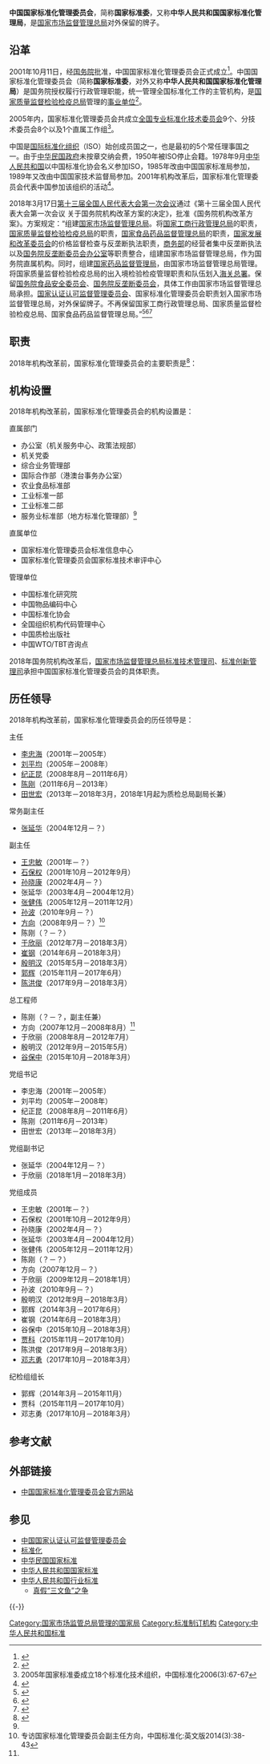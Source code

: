 {{Infobox PRCG
|机构名称=中国国家标准化管理委员会
|对国外称=中华人民共和国国家标准化管理局
|标志1=National Emblem of the People's Republic of China (2).svg
|标志1说明=
|职位1 = 主任
|人员1 = [[田世宏|田世宏]]{{Small|（市场监管总局副局长兼）}}
|机构类型=[[国务院部委管理的国家局|国务院部委管理的国家局]]（部委对外保留牌子）
|地址1 = [[北京市|北京市]][[西城区|西城区]]三里河东路8号
|官网 = {{URL|http://www.sac.gov.cn/}} 
}}

'''中国国家标准化管理委员会'''，简称'''国家标准委'''，又称'''中华人民共和国国家标准化管理局'''，是[[国家市场监督管理总局|国家市场监督管理总局]]对外保留的牌子。

==沿革==
2001年10月11日，经[[中华人民共和国国务院|国务院]]批准，中国国家标准化管理委员会正式成立<ref>{{Cite web |url = http://www.forestry.gov.cn/main/2428/content-1034598.html |title = 10月11日：中国国家标准化管理委员会正式成立 |author =  |date = 2017-10-11 |publisher = 国家林业局 |language =  |accessdate =  |quote =  |archive-date = 2020-11-04 |archive-url = https://web.archive.org/web/20201104132708/http://www.forestry.gov.cn/main/2428/content-1034598.html |dead-url = no }}</ref>。中国国家标准化管理委员会（简称'''国家标准委'''，对外又称'''中华人民共和国国家标准化管理局'''）是国务院授权履行行政管理职能，统一管理全国标准化工作的主管机构，是[[国家质量监督检验检疫总局|国家质量监督检验检疫总局]]管理的[[事业单位|事业单位]]<ref>{{Cite web|url = http://china.findlaw.cn/fagui/p_1/162539.html|title = 国家标准化管理委员会职能配置内设机构和人员编制规定|author = |date = 2001-08-07|publisher = 找法网|language = |accessdate = |quote = |archive-date = 2020-11-04|archive-url = https://web.archive.org/web/20201104114636/http://china.findlaw.cn/fagui/p_1/162539.html|dead-url = yes}}</ref>。

2005年内，国家标准化管理委员会共成立[[全国专业标准化技术委员会|全国专业标准化技术委员会]]9个、分技术委员会8个以及1个直属工作组<ref>2005年国家标准委成立18个标准化技术组织，中国标准化2006(3):67-67</ref>。

中国是[[国际标准化组织|国际标准化组织]]（ISO）始创成员国之一，也是最初的5个常任理事国之一。由于[[中华民国政府|中华民国政府]]未按章交纳会费，1950年被ISO停止会籍。1978年9月[[中华人民共和国|中华人民共和国]]以中国标准化协会名义参加ISO，1985年改由中国国家标准局参加，1989年又改由中国国家技术监督局参加。2001年机构改革后，国家标准化管理委员会代表中国参加该组织的活动<ref>{{Cite web  |url =http://www.cqn.com.cn/news/zjpd/rzrk/rzrk/79568.html  |title =国际标准化组织（ISO）  |author =  |date =2004-04-16  |publisher =中国质量新闻网  |language =  |accessdate =  |quote =  |archive-url =https://web.archive.org/web/20180315003759/http://www.cqn.com.cn/news/zjpd/rzrk/rzrk/79568.html  |archive-date =2018-03-15  |dead-url =yes  }}</ref>。

2018年3月17日[[第十三届全国人民代表大会第一次会议|第十三届全国人民代表大会第一次会议]]通过《第十三届全国人民代表大会第一次会议
关于国务院机构改革方案的决定》，批准《国务院机构改革方案》。方案规定：“组建[[国家市场监督管理总局|国家市场监督管理总局]]。将[[国家工商行政管理总局|国家工商行政管理总局]]的职责，[[国家质量监督检验检疫总局|国家质量监督检验检疫总局]]的职责，[[国家食品药品监督管理总局|国家食品药品监督管理总局]]的职责，[[中华人民共和国国家发展和改革委员会|国家发展和改革委员会]]的价格监督检查与反垄断执法职责，[[中华人民共和国商务部|商务部]]的经营者集中反垄断执法以及[[国务院反垄断委员会|国务院反垄断委员会办公室]]等职责整合，组建国家市场监督管理总局，作为国务院直属机构。同时，组建[[国家药品监督管理局|国家药品监督管理局]]，由国家市场监督管理总局管理。将国家质量监督检验检疫总局的出入境检验检疫管理职责和队伍划入[[中华人民共和国海关总署|海关总署]]。保留[[国务院食品安全委员会|国务院食品安全委员会]]、[[国务院反垄断委员会|国务院反垄断委员会]]，具体工作由国家市场监督管理总局承担。[[国家认证认可监督管理委员会|国家认证认可监督管理委员会]]、国家标准化管理委员会职责划入国家市场监督管理总局，对外保留牌子。不再保留国家工商行政管理总局、国家质量监督检验检疫总局、国家食品药品监督管理总局。”<ref>{{Cite web |url = http://www.npc.gov.cn/npc/dbdhhy/13_1/2018-03/14/content_2048552.htm |title = 关于国务院机构改革方案的说明——2018年3月13日在第十三届全国人民代表大会第一次会议上 |author = 王勇 |date = 2018-03-13 |publisher = 中国人大网 |language =  |accessdate =  |quote =  |archive-url = https://web.archive.org/web/20180609103422/http://www.npc.gov.cn/npc/dbdhhy/13_1/2018-03/14/content_2048552.htm |archive-date = 2018年6月9日 |dead-url = yes }}</ref><ref>{{Cite web|url =  http://www.npc.gov.cn/npc/xinwen/2018-03/17/content_2049996.htm|title =  第十三届全国人民代表大会第一次会议关于国务院机构改革方案的决定|author =  |date =  2018-03-17|publisher =  中国人大网|language =  |accessdate =  |quote =  |archive-url =  https://web.archive.org/web/20180318120500/http://www.npc.gov.cn/npc/xinwen/2018-03/17/content_2049996.htm|archive-date =  2018-03-18|dead-url =  yes}}</ref><ref>{{Cite web|url =  http://www.npc.gov.cn/npc/xinwen/2018-03/18/content_2050371.htm|title =  国务院机构改革方案|author =  |date =  2018-03-17|publisher =  中国人大网|language =  |accessdate =  |quote =  |archive-url =  https://web.archive.org/web/20180318120458/http://www.npc.gov.cn/npc/xinwen/2018-03/18/content_2050371.htm|archive-date =  2018-03-18|dead-url =  yes}}</ref>

==职责==
2018年机构改革前，国家标准化管理委员会的主要职责是<ref name=jj>{{Cite web  |url =http://www.sac.gov.cn/sxxgk/bzwjs/  |title =标准委介绍  |author =  |date =  |publisher =中国国家标准化管理委员会  |language =  |accessdate =2018-03-14  |quote =  |archive-date =2020-10-04  |archive-url =https://web.archive.org/web/20201004151642/http://www.sac.gov.cn/sxxgk/bzwjs/  |dead-url =no  }}</ref>：
{{columns-list|2|
#参与起草、修订国家标准化法律、法规的工作；拟定和贯彻执行国家标准化工作的方针、政策；拟定全国标准化管理规章，制定相关制度；组织实施标准化法律、法规和规章、制度。
#负责制定国家标准化事业发展规划；负责组织、协调和编制国家标准（含国家标准样品）的制定、修订计划。
#负责组织国家标准的制定、修订工作，负责国家标准的统一审查、批准、编号和发布。  
#统一管理制定、修订国家标准的经费和标准研究、标准化专项经费。
#管理和指导标准化科技工作及有关的宣传、教育、培训工作。
#负责协调和管理全国标准化技术委员会的有关工作。
#协调和指导行业、地方标准化工作；负责行业标准和地方标准的备案工作。
#代表国家参加[[国际标准化组织|国际标准化组织]]（ISO）、[[国际电工委员会|国际电工委员会]]（IEC）和其他国际或区域性标准化组织，负责组织ISO、IEC中国国家委员会的工作；负责管理国内各部门、各地区参与国际或区域性标准化组织活动的工作；负责签定并执行标准化国际合作协议，审批和组织实施标准化国际合作与交流项目；负责参与与标准化业务相关的国际活动的审核工作。
#管理全国组织机构代码和商品条码工作。
#负责国家标准的宣传、贯彻和推广工作；监督国家标准的贯彻执行情况。
#管理全国标准化信息工作。
#在质检总局统一安排和协调下，做好[[世界贸易组织|世界贸易组织]]技术性[[贸易壁垒|贸易壁垒]]协议（WTO/TBT协议）执行中有关标准的通报和咨询工作。
#承担质检总局交办的其他工作。
}}

== 机构设置 ==
2018年机构改革前，国家标准化管理委员会的机构设置是：
{{col-begin}}
{{col-3}}
;直属部门
* 办公室（机关服务中心、政策法规部）
* 机关党委 
* 综合业务管理部
* 国际合作部（港澳台事务办公室）
* 农业食品标准部 
* 工业标准一部 
* 工业标准二部 
* 服务业标准部（地方标准化管理部）<ref name=jj/>

{{col-3}}
;直属单位
* 国家标准化管理委员会标准信息中心
* 国家标准化管理委员会国家标准技术审评中心

{{col-3}}
;管理单位
* 中国标准化研究院
* 中国物品编码中心
* 中国标准化协会
* 全国组织机构代码管理中心
* 中国质检出版社
* 中国WTO/TBT咨询点
{{col-end}}

2018年国务院机构改革后，[[国家市场监督管理总局标准技术管理司|国家市场监督管理总局标准技术管理司]]、[[国家市场监督管理总局标准技术管理司|标准创新管理司]]承担中国国家标准化管理委员会的具体职责。

==历任领导==
2018年机构改革前，国家标准化管理委员会的历任领导是：
{{col-begin}}
{{col-2}}
; 主任
*[[李忠海|李忠海]]（2001年－2005年）
*[[刘平均|刘平均]]（2005年－2008年）
*[[纪正昆|纪正昆]]（2008年8月－2011年6月）
*[[陈刚_(国家标准委)|陈刚]]（2011年6月－2013年）
*[[田世宏|田世宏]]（2013年－2018年3月，2018年1月起为质检总局副局长兼）

; 常务副主任
*[[张延华_(国家标准委)|张延华]]（2004年12月－？）

; 副主任
*[[王忠敏|王忠敏]]（2001年－？）
*[[石保权|石保权]]（2001年10月－2012年9月）
*[[孙晓康|孙晓康]]（2002年4月－？）
*张延华（2003年4月－2004年12月）
*[[张健伟|张健伟]]（2005年12月－2011年12月）
*[[孙波_(国家标准委)|孙波]]（2010年9月－？）
*[[方向_(国家标准委)|方向]]（2008年9月－？）<ref name=fangxiang>专访国家标准化管理委员会副主任方向，中国标准化:英文版2014(3):38-43</ref>
*陈刚（？－？）
*[[于欣丽|于欣丽]]（2012年7月－2018年3月）
*[[崔钢|崔钢]]（2014年6月－2018年3月）
*[[殷明汉|殷明汉]]（2015年5月－2018年3月）
*[[郭辉|郭辉]]（2015年11月－2017年6月）
*[[陈洪俊|陈洪俊]]（2017年9月－2018年3月）

; 总工程师
*陈刚（？－？，副主任兼）
*方向（2007年12月－2008年8月）<ref name=fangxiang/>
*于欣丽（2008年8月－2012年7月）
*殷明汉（2012年9月－2015年5月）
*[[谷保中|谷保中]]（2015年10月－2018年3月）
{{col-2}}
; 党组书记
*李忠海（2001年－2005年）
*刘平均（2005年－2008年）
*纪正昆（2008年8月－2011年6月）
*陈刚（2011年6月－2013年）
*田世宏（2013年－2018年3月）

; 党组副书记
*张延华（2004年12月－？）
*于欣丽（2018年1月－2018年3月）

; 党组成员
*王忠敏（2001年－？）
*石保权（2001年10月－2012年9月）
*孙晓康（2002年4月－？）
*张延华（2003年4月－2004年12月）
*张健伟（2005年12月－2011年12月）
*陈刚（？－？）
*方向（2007年12月－？）
*于欣丽（2009年12月－2018年1月）
*孙波（2010年9月－？）
*殷明汉（2012年9月－2018年3月）
*郭辉（2014年3月－2017年6月）
*崔钢（2014年6月－2018年3月）
*谷保中（2015年10月－2018年3月）
*[[贾科|贾科]]（2015年11月－2017年10月）
*陈洪俊（2017年9月－2018年3月）
*[[邓志勇|邓志勇]]（2017年10月－2018年3月）

; 纪检组组长
*郭辉（2014年3月－2015年11月）
*贾科（2015年11月－2017年10月）
*邓志勇（2017年10月－2018年3月）

{{col-end}}

== 参考文献 ==
{{Reflist|30em}}

== 外部链接 ==
* [http://www.sac.gov.cn/ 中国国家标准化管理委员会官方网站]{{Wayback|url=http://www.sac.gov.cn/ |date=20120420050814 }}

== 参见 ==
{{Portal|中华人民共和国|技术|经济}}
* [[中国国家认证认可监督管理委员会|中国国家认证认可监督管理委员会]]
* [[标准化|标准化]]
* [[中华民国国家标准|中华民国国家标准]]
* [[中华人民共和国国家标准|中华人民共和国国家标准]]
* [[中华人民共和国行业标准|中华人民共和国行业标准]]
** [[真假“三文鱼”之争|真假“三文鱼”之争]]

{{-}}
{{s-start}}
{{s-off|[[国务院部委管理的国家局|国务院部委管理的国家局]]<br>{{Small|（国家市场监督管理总局对外保留的牌子）}}}}
{{s-before|[[国家质量技术监督局|国家质量技术监督局]]}}
{{s-title|国务院标准化管理部门|2001年10月11日至今}}
{{s-inc}}
{{s-end}}
{{国务院}}
{{国务院/13|国家局}}

[[Category:国家市场监管总局管理的国家局|Category:国家市场监管总局管理的国家局]]
[[Category:标准制订机构|Category:标准制订机构]]
[[Category:中华人民共和国标准|Category:中华人民共和国标准]]